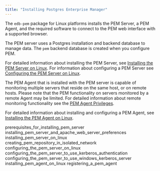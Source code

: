 ```yaml
---
title: "Installing Postgres Enterprise Manager"
---
```


The `edb-pem` package for Linux platforms installs the PEM Server, a PEM Agent, and the required software to connect to the PEM web interface with a supported browser.

The PEM server uses a Postgres installation and backend database to manage data. The `pem` backend database is created when you configure PEM.

For detailed information about installing the PEM Server, see [Installing the PEM Server on Linux](03_installing_pem_server_on_linux/#installing_pem_server_on_linux). For information about configuring a PEM Server see [Configuring the PEM Server on Linux](05_configuring_the_pem_server_on_linux/#configuring_the_pem_server_on_linux).

The PEM Agent that is installed with the PEM server is capable of monitoring multiple servers that reside on the same host, or on remote hosts. Please note that the PEM functionality on servers monitored by a remote Agent may be limited. For detailed information about remote monitoring functionality see the [PEM Agent Privileges](/pem/latest/pem_online_help/02_toc_pem_agent/05_pem_agent_privileges/).

For detailed information about installing and configuring a PEM Agent, see [Installing the PEM Agent on Linux](08_installing_pem_agent_on_linux/#installing_pem_agent_on_linux).

<div class="toctree" maxdepth="5">

prerequisites_for_installing_pem_server installing_pem_server_and_apache_web_server_preferences installing_pem_server_on_linux creating_pem_repository_in_isolated_network configuring_the_pem_server_on_linux configuring_the_pem_server_to_use_kerberos_authentication configuring_the_pem_server_to_use_windows_kerberos_server installing_pem_agent_on_linux registering_a_pem_agent

</div>
